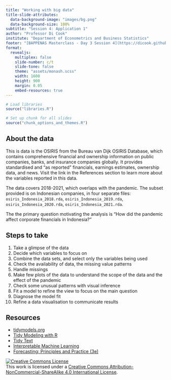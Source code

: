 ```yaml
---
title: "Working with big data"
title-slide-attributes: 
  data-background-image: "images/bg.png"
  data-background-size: 100%
subtitle: "Session 4: Application 1"
author: "Professor Di Cook"
institute: "Department of Econometrics and Business Statistics"
footer: "[BAPPENAS Masterclass - Day 3 Session 4](https://dicook.github.io/BAPPENAS_2025/)"
format:
  revealjs:
    multiplex: false
    slide-number: c/t
    slide-tone: false
    theme: "assets/monash.scss"
    width: 1600
    height: 900
    margin: 0.05
    embed-resources: true
---
```


```r
# Load libraries 
source("libraries.R")

# Set up chunk for all slides
source("chunk_options_and_themes.R")
```

## About the data

This is data is the OSIRIS from the Bureau van Dijk OSIRIS Database, which contains comprehensive financial and ownership information on public companies, banks, and insurance companies globally. It provides standardised and "as reported" financials, earnings estimates, ownership data, and news. Visit the link in the References section to learn more about the variables reported in this data.

The data covers 2018-2021, which overlaps with the pandemic. The subset provided is on Indonesian companies, in four separate files: `osiris_Indonesia_2018.rda`, `osiris_Indonesia_2019.rda`, `osiris_Indonesia_2020.rda`, `osiris_Indonesia_2021.rda`.

The the primary question motivating the analysis is "How did the pandemic affect corporate financials in Indonesia?"

## Steps to take

1. Take a glimpse of the data
2. Decide which variables to focus on
3. Combine the data sets, and select only the variables being used
4. Check the availability of data, the missing value patterns
5. Handle missings
6. Make few plots of the data to understand the scope of the data and the effect of the pandemic
7. Check some unusual patterns with visual inference
8. Fit a model to refine the view to focus on the main question
9. Diagnose the model fit
10. Refine a data visualisation to communicate results


## Resources

- [tidymodels.org](https://www.tidymodels.org/)
- [Tidy Modeling with R](https://www.tmwr.org/)
- [Tidy Text](https://www.tidytextmining.com/)
- [Interpretable Machine Learning](https://christophm.github.io/interpretable-ml-book/)
- [Forecasting: Principles and Practice (3e)](https://otexts.com/fpp3/)

::: bottom
<span style="display:inline-block;"><a rel="license" href="http://creativecommons.org/licenses/by-nc-sa/4.0/"><img alt="Creative Commons License" style="border-width:0" src="https://i.creativecommons.org/l/by-nc-sa/4.0/88x31.png" /></a></span><span style="display:inline-block;"> This work is licensed under a <a rel="license" href="http://creativecommons.org/licenses/by-nc-sa/4.0/">Creative Commons Attribution-NonCommercial-ShareAlike 4.0 International License</a>.</span>
:::



